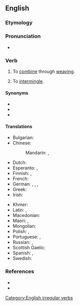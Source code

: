 ==English==

===Etymology===
{{prefix|en|inter|weave}}

===Pronunciation===
* {{IPA|en|/ɪntəɹˈwiːv/}}

===Verb===
{{en-verb|interweaves|interweaving|interwove|past2=interweaved|past2_qual=nonstandard|interwoven|past_ptc2=interweaved|past_ptc2_qual=nonstandard}}

# {{lb|en|transitive}} To [[combine]] through [[weaving]].
# {{lb|en|intransitive}} To [[intermingle]].

====Synonyms====
* {{l|en|interlace}}
* {{l|en|interthread}}
* {{l|en|intertwine}}

====Translations====
{{trans-top|to combine through weaving}}
* Bulgarian: {{t|bg|втъкавам}}
* Chinese:
*: Mandarin: {{t+|cmn|交織}}, {{t+|cmn|交织|tr=jiāozhī}}
* Dutch: {{t|nl|aanelkaarweven}}
* Esperanto: {{t|eo|interplekti}}, {{t|eo|kunplekti}}
* Finnish: {{t|fi|[[kutoa]] [[yhteen]]}}, {{t|fi|[[punoa]] [[yhteen]]}}
* French: {{t+|fr|entrelacer}}
* German: {{t+|de|verweben}}, {{t+|de|verflechten}}, {{t|de|durchweben}}, {{t+|de|einweben}}
* Greek: {{t+|el|συνυφαίνω}}
* Irish: {{t|ga|idirfhigh}}
{{trans-mid}}
* Khmer: {{t-needed|km}}
* Latin: {{t|la|nectō}}, {{t|la|intexō}}
* Macedonian: {{t|mk|препле́тува}}
* Maori: {{t|mi|kōtui}}, {{t|mi|rauwiri}}
* Mongolian: {{t+|mn|сүлжих|sc=Cyrl}}
* Polish: {{t|pl|przeplatać|impf}}, {{t|pl|przepleść|pf}}
* Portuguese: {{t+|pt|entrançar}}, {{t+|pt|entrelaçar}}
* Russian: {{t+|ru|переплета́ть|impf}}, {{t+|ru|переплести́|pf}}
* Scottish Gaelic: {{t|gd|eadar-fhigh}}
* Spanish: {{t+|es|entretejer}}, {{t+|es|entrelazar}}
* Swedish: {{t|sv|sammanfläta}}
{{trans-bottom}}

===References===
* {{R:Century 1911}}
* {{R:Webster 1913}}

[[Category:English irregular verbs]]